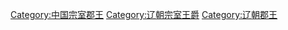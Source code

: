 [[Category:中国宗室郡王|Category:中国宗室郡王]]
[[Category:辽朝宗室王爵|Category:辽朝宗室王爵]]
[[Category:辽朝郡王|Category:辽朝郡王]]